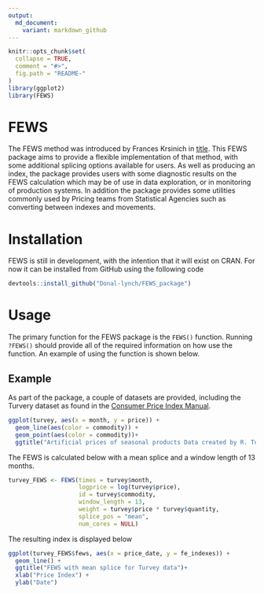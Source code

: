 ```yaml
---
output:
  md_document:
    variant: markdown_github
---
```


<!-- README.md is generated from README.Rmd. Please edit that file -->

```r
knitr::opts_chunk$set(
  collapse = TRUE,
  comment = "#>",
  fig.path = "README-"
)
library(ggplot2)
library(FEWS)
```

# FEWS

The FEWS method was introduced by Frances Krsinich in [title](www.google.com). 
This FEWS package aims to provide a flexible implementation of that method, with some additional splicing options available for users.
As well as producing an index, the package provides users with some diagnostic results on the FEWS calculation which may be of use in data exploration, or in monitoring of production systems.
In addition the package provides some utilities commonly used by Pricing teams from Statistical Agencies such as converting between indexes and movements.


# Installation
FEWS is still in development, with the intention that it will exist on CRAN. For now it can be installed from GitHub using the following code
```r

devtools::install_github("Donal-lynch/FEWS_package")

```

# Usage
The primary function for the FEWS package is the `FEWS()` function. Running `?FEWS()` should provide all of the required information on how use the function.
An example of using the function is shown below.


## Example

As part of the package, a couple of datasets are provided, including the Turvery dataset as found in the [Consumer Price Index Manual](https://www.ilo.org/wcmsp5/groups/public/---dgreports/---stat/documents/presentation/wcms_331153.pdf).

```r
ggplot(turvey, aes(x = month, y = price)) + 
  geom_line(aes(color = commodity)) + 
  geom_point(aes(color = commodity))+
  ggtitle("Artificial prices of seasonal products Data created by R. Turvey")

```

The FEWS is calculated below with a mean splice and a window length of 13 months.

```r
turvey_FEWS <- FEWS(times = turvey$month,
                    logprice = log(turvey$price),
                    id = turvey$commodity,
                    window_length = 13,
                    weight = turvey$price * turvey$quantity,
                    splice_pos = "mean",
                    num_cores = NULL)

```

The resulting index is displayed below

```r

ggplot(turvey_FEWS$fews, aes(x = price_date, y = fe_indexes)) + 
  geom_line() + 
  ggtitle("FEWS with mean splice for Turvey data")+
  xlab("Price Index") + 
  ylab("Date")


```
